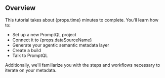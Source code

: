 ## Overview

This tutorial takes about {props.time} minutes to complete. You'll learn how to:

- Set up a new PromptQL project
- Connect it to {props.dataSourceName}
- Generate your agentic semantic metadata layer
- Create a build
- Talk to PromptQL

Additionally, we'll familiarize you with the steps and workflows necessary to iterate on your metadata.
